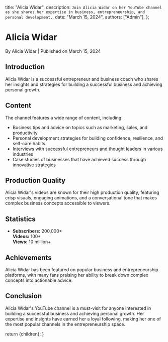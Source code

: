 
  title: "Alicia Widar",
  description: `Join Alicia Widar on her YouTube channel as she shares her expertise in business, entrepreneurship, and personal development.`,
  date: "March 15, 2024",
  authors: ["Admin"],
};

<h1>Alicia Widar</h1>
<div className="text-sm text-gray-500 dark:text-gray-400">
  By Alicia Widar | Published on March 15, 2024
</div>

<section id="introduction">
  <h2>Introduction</h2>
  <span>
    Alicia Widar is a successful entrepreneur and business coach who shares her
    insights and strategies for building a successful business and achieving
    personal growth.
  </span>
</section>

<section id="content">
  <h2>Content</h2>
  <span>
    The channel features a wide range of content, including:
    <ul>
      <li>
        Business tips and advice on topics such as marketing, sales, and
        productivity
      </li>
      <li>
        Personal development strategies for building confidence, resilience, and
        self-care habits
      </li>
      <li>
        Interviews with successful entrepreneurs and thought leaders in various
        industries
      </li>
      <li>
        Case studies of businesses that have achieved success through innovative
        strategies
      </li>
    </ul>
  </span>
</section>

<section id="production-quality">
  <h2>Production Quality</h2>
  <span>
    Alicia Widar's videos are known for their high production quality, featuring
    crisp visuals, engaging animations, and a conversational tone that makes
    complex business concepts accessible to viewers.
  </span>
</section>

<section id="statistics">
  <h2>Statistics</h2>
  <ul>
    <li>
      <strong>Subscribers:</strong> 200,000+
      <br />
      <strong>Videos:</strong> 100+
      <br />
      <strong>Views:</strong> 10 million+
    </li>
  </ul>
</section>

<section id="achievements">
  <h2>Achievements</h2>
  <span>
    Alicia Widar has been featured on popular business and entrepreneurship
    platforms, with many fans praising her ability to break down complex
    concepts into actionable advice.
  </span>
</section>

<section id="conclusion">
  <h2>Conclusion</h2>
  <span>
    Alicia Widar's YouTube channel is a must-visit for anyone interested in
    building a successful business and achieving personal growth. Her expertise
    and insights have earned her a loyal following, making her one of the most
    popular channels in the entrepreneurship space.
  </span>
</section>

  return <MdxLayout>{children}</MdxLayout>;
}
